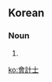 {{also|会計士}}
==Korean==
{{ko-hanjatab}}

===Noun===
{{ko-noun|hj|hangeul=회계사}}

# {{hanja form of|회계사|[[accountant]]}}

[[ko:會計士]]